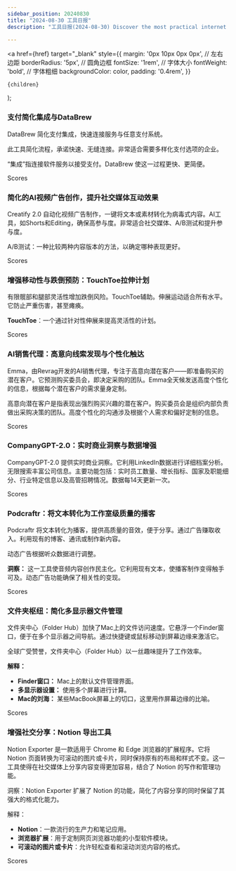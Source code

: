 ```yaml
---
sidebar_position: 20240830
title: "2024-08-30 工具日报"
description: "工具日报(2024-08-30) Discover the most practical internet software, AI tools, and products of 2024 through the Tools Daily!"

---
```



  <a
    href={href}
    target="_blank"
    style={{
      margin: '0px 10px 0px 0px', // 左右边距
      borderRadius: '5px', // 圆角边框
      fontSize: '1rem', // 字体大小
      fontWeight: 'bold', // 字体粗细
      backgroundColor: color,
      padding: '0.4rem',
    }}
  >
    {children}
  </a>
);

### 支付简化集成与DataBrew

DataBrew 简化支付集成，快速连接服务与任意支付系统。

此工具简化流程，承诺快速、无缝连接。非常适合需要多样化支付选项的企业。

“集成”指连接软件服务以接受支付。DataBrew 使这一过程更快、更简便。

<Link href="/news/2024/08/30/Streamlining-Payment-Integration-with-DataBrew" color="#B0C4DE">Scores</Link>

### 简化的AI视频广告创作，提升社交媒体互动效果

Creatify 2.0 自动化视频广告制作，一键将文本或素材转化为病毒式内容。AI工具，如Shorts和Editing，确保高参与度。非常适合社交媒体、A/B测试和提升参与度。

A/B测试：一种比较两种内容版本的方法，以确定哪种表现更好。

<Link href="/news/2024/08/30/Simplified-AI-Video-Ad-Creation-for-Enhanced-Social-Media-En" color="#B0C4DE">Scores</Link>

### 增强移动性与跌倒预防：TouchToe拉伸计划

有限髋部和腿部灵活性增加跌倒风险。TouchToe辅助。伸展运动适合所有水平。它防止严重伤害，甚至瘫痪。

**TouchToe**：一个通过针对性伸展来提高灵活性的计划。

<Link href="/news/2024/08/30/Enhancing-Mobility-and-Fall-Prevention-with-TouchToe-Stretch" color="#B0C4DE">Scores</Link>

### AI销售代理：高意向线索发现与个性化触达

Emma，由Revrag开发的AI销售代理，专注于高意向潜在客户——即准备购买的潜在客户。它预测购买委员会，即决定采购的团队。Emma全天候发送高度个性化的信息，根据每个潜在客户的需求量身定制。

高意向潜在客户是指表现出强烈购买兴趣的潜在客户。购买委员会是组织内部负责做出采购决策的团队。高度个性化的沟通涉及根据个人需求和偏好定制的信息。

<Link href="/news/2024/08/30/AI-Sales-Agent-HighIntent-Lead-Discovery-and-Personalized-Ou" color="#B0C4DE">Scores</Link>

### CompanyGPT-2.0：实时商业洞察与数据增强

CompanyGPT-2.0 提供实时商业洞察。它利用LinkedIn数据进行详细档案分析。无限搜索丰富公司信息。主要功能包括：实时员工数量、增长指标、国家及职能细分、行业特定信息以及高管招聘情况。数据每14天更新一次。

<Link href="/news/2024/08/30/CompanyGPT20-RealTime-Business-Insights-and-Data-Enrichment" color="#B0C4DE">Scores</Link>

### Podcraftr：将文本转化为工作室级质量的播客

Podcraftr 将文本转化为播客，提供高质量的音效，便于分享。通过广告赚取收入。利用现有的博客、通讯或制作新内容。

动态广告根据听众数据进行调整。

**洞察：**
这一工具使音频内容创作民主化。它利用现有文本，使播客制作变得触手可及。动态广告功能确保了相关性的变现。

<Link href="/news/2024/08/30/Podcraftr-Transforming-Text-into-StudioQuality-Podcasts" color="#B0C4DE">Scores</Link>

### 文件夹枢纽：简化多显示器文件管理

文件夹中心（Folder Hub）加快了Mac上的文件访问速度。它悬浮一个Finder窗口，便于在多个显示器之间导航。通过快捷键或鼠标移动到屏幕边缘来激活它。

全球广受赞誉，文件夹中心（Folder Hub）以一丝趣味提升了工作效率。

**解释：**
- **Finder窗口：** Mac上的默认文件管理界面。
- **多显示器设置：** 使用多个屏幕进行计算。
- **Mac的刘海：** 某些MacBook屏幕上的切口，这里用作屏幕边缘的比喻。

<Link href="/news/2024/08/30/Folder-Hub-Streamlining-MultiMonitor-File-Management" color="#B0C4DE">Scores</Link>

### 增强社交分享：Notion 导出工具

Notion Exporter 是一款适用于 Chrome 和 Edge 浏览器的扩展程序。它将 Notion 页面转换为可滚动的图片或卡片，同时保持原有的布局和样式不变。这一工具使得在社交媒体上分享内容变得更加容易，结合了 Notion 的写作和管理功能。

洞察：Notion Exporter 扩展了 Notion 的功能，简化了内容分享的同时保留了其强大的格式化能力。

解释：
- **Notion**：一款流行的生产力和笔记应用。
- **浏览器扩展**：用于定制网页浏览器功能的小型软件模块。
- **可滚动的图片或卡片**：允许轻松查看和滚动浏览内容的格式。

<Link href="/news/2024/08/30/Enhancing-Social-Sharing-Notion-Exporter-Tool" color="#B0C4DE">Scores</Link>

